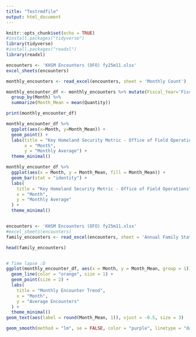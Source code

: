 ```yaml
---
title: "Testrmdfile"
output: html_document
---
```


```r
knitr::opts_chunk$set(echo = TRUE)
#install.packages("tidyverse")
library(tidyverse)
#install.packages("readxl")
library(readxl)
```


```r
encounters <- 'KHSM Encounters (OFO) fy25m11.xlsx'
excel_sheets(encounters)

monthly_encounters <- read_excel(encounters, sheet = 'Monthly Count')

monthly_encounter_df <- monthly_encounters %>% mutate(Fiscal_Year='Fiscal Year') %>%
  group_by(Month) %>%
  summarize(Month_Mean = mean(Quantity))

print(monthly_encounter_df)

monthly_encounter_df %>% 
  ggplot(aes(x=Month, y=Month_Mean)) + 
  geom_point() +
  labs(title = "Key Homeland Security Metric - Office of Field Operations",
       x = "Month",
       y = "Monthly Average") +
  theme_minimal()

monthly_encounter_df %>%
  ggplot(aes(x = Month, y = Month_Mean, fill = Month_Mean)) +
  geom_bar(stat = "identity") +
  labs(
    title = "Key Homeland Security Metric - Office of Field Operations",
    x = "Month",
    y = "Monthly Average"
  ) +
  theme_minimal()



```

```r

encounters <- 'KHSM Encounters (OFO) fy25m11.xlsx'
#excel_sheets(encounters)
family_encounters <- read_excel(encounters, sheet = 'Annual Family Status')

head(family_encounters)



```

```r
# Time lapse :D
ggplot(monthly_encounter_df, aes(x = Month, y = Month_Mean, group = 1)) +
  geom_line(color = "orange", size = 1) +
  geom_point(size = 2) +
  labs(
    title = "Monthly Encounter Trend",
    x = "Month",
    y = "Average Encounters"
  ) +
  theme_minimal()
geom_text(aes(label = round(Month_Mean, 1)), vjust = -0.5, size = 3)

geom_smooth(method = "lm", se = FALSE, color = "purple", linetype = "dashed")

```



